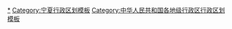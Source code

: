 {{Navbox
|listclass = hlist
|name = 银川市行政区划
|title = [[银川市]]行政区划
|above = 省级行政区：[[宁夏回族自治区]]　　政府驻地：[[兴庆区]]
|image = [[File:Administrative Division Yinchuan.png|150px]]
|state = {{{state<includeonly>|collapsed</includeonly>}}}

|group1style = background: #ececec; text-align: center;
|group1 = [[县级行政区]]
|liststyle = background: #ececec; text-align: center;
|list1 = 6[[县级行政区]]（3[[市辖区]]、1[[县级市]]、2[[县]]）；53[[乡级行政区]]（26[[街道办事处]]、21[[行政建制镇|镇]]、6[[乡 (中华人民共和国)|乡]]）

|group2 = [[市辖区]]
|groupstyle = text-align: center;
|list2 = {{Navbox|child

|group1 = [[兴庆区]]
|list1 =  {{Navbox|child
|group1 = 11街道
|list1 =
* [[凤凰北街街道]]
* [[解放西街街道]]
* [[文化街街道 (银川市)|文化街街道]]
* [[富宁街街道]]
* [[新华街街道 (银川市)|新华街街道]]
* [[玉皇阁北街街道]]
* [[前进街街道 (银川市)|前进街街道]]
* [[中山南街街道]]
* [[银古路街道]]
* [[胜利街街道]]
* [[丽景街街道]]
|group2 = 2镇
|list2 =
* [[掌政镇]]
* [[大新镇 (银川市)|大新镇]]
|group3 = 2乡
|list3 =
* [[通贵乡]]
* [[月牙湖乡]]
}}

|group2 = [[西夏区]]
|list2 =  {{Navbox|child
|group1 = 7街道
|list1 =
* [[西花园街道 (银川市)|西花园街道]]
* [[北京西路街道]]
* [[文昌路街道 (银川市)|文昌路街道]]
* [[朔方路街道]]
* [[宁华路街道]]
* [[贺兰山西路街道]]
* [[怀远路街道]]
|group2 = 2镇
|list2 =
* [[兴泾镇]]
* [[镇北堡镇]]
}}

|group3 = [[金凤区]]
|list3 =  {{Navbox|child
|group1 = 5街道
|list1 =
* [[满城北街街道]]
* [[黄河东路街道]]
* [[长城中路街道]]
* [[北京中路街道]]
* [[上海西路街道]]
|group2 = 2镇
|list2 =
* [[良田镇 (银川市)|良田镇]]
* [[丰登镇]]
}}
}}

|group3 = [[县级市]]
|list3 = {{Navbox|child

|group1 = [[灵武市]]
|list1 =  {{Navbox|child
|group1 = 1街道
|list1 =
* [[城区街道 (灵武市)|城区街道]]
|group2 = 5镇
|list2 =
* [[东塔镇 (灵武市)|东塔镇]]
* [[郝家桥镇]]
* [[崇兴镇]]
* [[马家滩镇]]
* [[临河镇 (灵武市)|临河镇]]
|group3 = 2乡
|list3 =
* [[梧桐树乡]]
* [[白土岗乡]]
|group4 = 宁东化工区
|group4style = background: #ececec
|list4 = {{Navbox|child
|group1 = 1镇
|groupstyle = background: #ececec
|list1 =
* [[宁东镇]]
}}
}}
}}

|group4 = [[县]]
|list4 = {{Navbox|child

|group1 = [[永宁县]]
|list1 =  {{Navbox|child
|group1 = 1街道
|list1 =
* [[团结西路街道]]
|group2 = 5镇
|list2 =
* [[杨和镇 (永宁县)|杨和镇]]
* [[李俊镇]]
* [[望远镇]]
* [[望洪镇]]
* [[闽宁镇]]
|group3 = 1乡
|list3 =
* [[胜利乡 (永宁县)|胜利乡]]
}}

|group2 = [[贺兰县]]
|list2 =  {{Navbox|child
|group1 = 1街道
|list1 =
* [[富兴街街道]]
|group2 = 4镇
|list2 =
* [[习岗镇]]
* [[金贵镇]]
* [[立岗镇]]
* [[洪广镇]]
|group3 = 1乡
|list3 =
* [[常信乡]]
}}
}}
}}
<noinclude>
[[Category:银川行政区划|*]]
[[Category:宁夏行政区划模板]]
[[Category:中华人民共和国各地级行政区行政区划模板]]
</noinclude>
